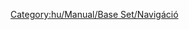 <noinclude></noinclude>{{en/Navbox|navbar = off
|state = off

|name = Navbox Rakomány
|title = [[hu/Manual/Rakomány|Rakomány]]

|group1 = [[hu/Manual/Éghajlatok#mersekelt|Mérsékelt]]
|list1 = {{en/Nowrap begin}} [[hu/Manual/Base Set/Cargos/Acél|Acél]]{{en/·w}} [[hu/Manual/Base Set/Cargos/Állat|Állat]]{{en/·w}} [[hu/Manual/Base Set/Cargos/Áru|Áru]]{{en/·w}} [[hu/Manual/Base Set/Cargos/Búza|Búza]]{{en/·w}} [[hu/Manual/Base Set/Cargos/Értéktárgyak|Értéktárgyak]]{{en/·w}} [[hu/Manual/Base Set/Cargos/Fa|Fa]]{{en/·w}} [[hu/Manual/Base Set/Cargos/Levél|Levél]]{{en/·w}} [[hu/Manual/Base Set/Cargos/Olaj|Olaj]]{{en/·w}} [[hu/Manual/Base Set/Cargos/Szén|Szén]]{{en/·w}} [[hu/Manual/Base Set/Cargos/Utasok|Utasok]]{{en/·w}} [[hu/Manual/Base Set/Cargos/Vasérc|Vasérc]]{{en/Nowrap end}}

|group2 = [[hu/Manual/Éghajlatok#szubarktikus|Szubarktikus]]
|list2 = {{en/Nowrap begin}} [[hu/Manual/Base Set/Cargos/Arany|Arany]]{{en/·w}} [[hu/Manual/Base Set/Cargos/Állat|Állat]]{{en/·w}} [[hu/Manual/Base Set/Cargos/Áru|Áru]]{{en/·w}} [[hu/Manual/Base Set/Cargos/Sarki búza|Búza]]{{en/·w}} [[hu/Manual/Base Set/Cargos/Étel|Étel]]{{en/·w}} [[hu/Manual/Base Set/Cargos/Fa|Fa]]{{en/·w}} [[hu/Manual/Base Set/Cargos/Levél|Levél]]{{en/·w}} [[hu/Manual/Base Set/Cargos/Olaj|Olaj]]{{en/·w}} [[hu/Manual/Base Set/Cargos/Papír|Papír]]{{en/·w}} [[hu/Manual/Base Set/Cargos/Szén|Szén]]{{en/·w}} [[hu/Manual/Base Set/Cargos/Utasok|Utasok]]{{en/Nowrap end}}
|group3 = [[hu/Manual/Éghajlatok#szubtropusi|Szubtrópusi]]
|list3 = {{en/Nowrap begin}} [[hu/Manual/Base Set/Cargos/Áru|Áru]]{{en/·w}} [[hu/Manual/Base Set/Cargos/Étel|Étel]]{{en/·w}} [[hu/Manual/Base Set/Cargos/Fa|Fa]]{{en/·w}} [[hu/Manual/Base Set/Cargos/Gumi|Gumi]]{{en/·w}} [[hu/Manual/Base Set/Cargos/Gyémánt|Gyémánt]]{{en/·w}} [[hu/Manual/Base Set/Cargos/Gyümölcs|Gyümölcs]]{{en/·w}} [[hu/Manual/Base Set/Cargos/Kukorica|Kukorica]]{{en/·w}} [[hu/Manual/Base Set/Cargos/Levél|Levél]]{{en/·w}} [[hu/Manual/Base Set/Cargos/Olaj|Olaj]]{{en/·w}} [[hu/Manual/Base Set/Cargos/Rézérc|Rézérc]]{{en/·w}} [[hu/Manual/Base Set/Cargos/Utasok|Utasok]]{{en/·w}} [[hu/Manual/Base Set/Cargos/Víz|Víz]]{{en/Nowrap end}}

|group4 = [[hu/Manual/Éghajlatok#jatekvilag|Játékvilág]]
|list4 = {{en/Nowrap begin}} [[hu/Buborék|Buborék]]{{en/·w}} [[hu/Cukor|Cukor]]{{en/·w}} [[hu/Cukorka|Cukorka]]{{en/·w}} [[hu/Elem|Elem]]{{en/·w}} [[hu/Játék|Játék]]{{en/·w}} [[hu/Kóla|Kóla]]{{en/·w}} [[hu/Manual/Base Set/Cargos/Levél|Levél]]{{en/·w}} [[hu/Műanyag|Műanyag]]{{en/·w}} [[hu/Szénsavas ital|Szénsavas ital]]{{en/·w}} [[hu/Tejkaramella|Tejkaramella]]{{en/·w}} [[hu/Manual/Base Set/Cargos/Utasok|Utasok]]{{en/·w}} [[hu/Vattacukor|Vattacukor]]{{en/Nowrap end}}

}}
<noinclude>

[[Category:hu/Manual/Base Set/Navigáció]]
</noinclude>